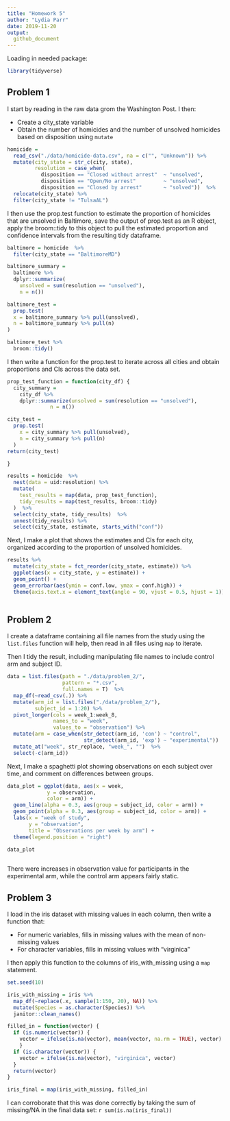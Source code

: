 ```yaml
---
title: "Homework 5"
author: "Lydia Parr" 
date: 2019-11-20
output: 
  github_document
---
```


Loading in needed package: 

```r
library(tidyverse)
```

## Problem 1

I start by reading in the raw data grom the Washington Post. I then: 

- Create a city_state variable 
- Obtain the number of homicides and the number of unsolved homicides based on disposition using `mutate`

```r

homicide = 
  read_csv("./data/homicide-data.csv", na = c("", "Unknown")) %>%
  mutate(city_state = str_c(city, state), 
         resolution = case_when(
           disposition == "Closed without arrest"  ~ "unsolved", 
           disposition == "Open/No arrest"         ~ "unsolved", 
           disposition == "Closed by arrest"       ~ "solved"))  %>%
  relocate(city_state) %>%
  filter(city_state != "TulsaAL")

```

I then use the prop.test function to estimate the proportion of homicides that are unsolved in Baltimore, save the output of prop.test as an R object, apply the broom::tidy to this object to pull the estimated proportion and confidence intervals from the resulting tidy dataframe.

```r

baltimore = homicide  %>%
  filter(city_state == "BaltimoreMD")

baltimore_summary = 
  baltimore %>%
  dplyr::summarize(
    unsolved = sum(resolution == "unsolved"), 
    n = n())

baltimore_test =
  prop.test(
  x = baltimore_summary %>% pull(unsolved), 
  n = baltimore_summary %>% pull(n)
)

baltimore_test %>%
  broom::tidy()

```

I then write a function for the prop.test to iterate across all cities and obtain proportions and CIs across the data set. 


```r

prop_test_function = function(city_df) {
  city_summary = 
    city_df %>%
    dplyr::summarize(unsolved = sum(resolution == "unsolved"),
              n = n())

city_test = 
  prop.test(
    x = city_summary %>% pull(unsolved), 
    n = city_summary %>% pull(n)
  )
return(city_test)

}

results = homicide  %>%
  nest(data = uid:resolution) %>%
  mutate(
    test_results = map(data, prop_test_function), 
    tidy_results = map(test_results, broom::tidy)
  )  %>%
  select(city_state, tidy_results)  %>%
  unnest(tidy_results) %>%
  select(city_state, estimate, starts_with("conf")) 

```


Next, I make a plot that shows the estimates and CIs for each city, organized according to the proportion of unsolved homicides.


```r

results %>% 
  mutate(city_state = fct_reorder(city_state, estimate)) %>% 
  ggplot(aes(x = city_state, y = estimate)) +
  geom_point() +
  geom_errorbar(aes(ymin = conf.low, ymax = conf.high)) +
  theme(axis.text.x = element_text(angle = 90, vjust = 0.5, hjust = 1))
  

```

## Problem 2

I create a dataframe containing all file names from the study using the `list.files` function will help, then read in all files using `map` to iterate. 

Then I tidy the result, including manipulating file names to include control arm and subject ID.

```r

data = list.files(path = "./data/problem_2/", 
                  pattern = "*.csv",
                  full.names = T)  %>% 
  map_df(~read_csv(.)) %>% 
  mutate(arm_id = list.files("./data/problem_2/"), 
         subject_id = 1:20) %>% 
  pivot_longer(cols = week_1:week_8, 
               names_to = "week", 
               values_to = "observation") %>% 
  mutate(arm = case_when(str_detect(arm_id, 'con') ~ "control",
                         str_detect(arm_id, 'exp') ~ "experimental"))  %>% 
  mutate_at("week", str_replace, "week_", "")  %>% 
  select(-c(arm_id))

```


Next, I make a spaghetti plot showing observations on each subject over time, and comment on differences between groups.


```r

data_plot = ggplot(data, aes(x = week, 
             y = observation,
             color = arm)) +
  geom_line(alpha = 0.3, aes(group = subject_id, color = arm)) +
  geom_point(alpha = 0.3, aes(group = subject_id, color = arm)) +
  labs(x = "week of study", 
       y = "observation", 
       title = "Observations per week by arm") +
  theme(legend.position = "right")

data_plot
  
```

There were increases in observation value for participants in the experimental arm, while the control arm appears fairly static. 


## Problem 3

I load in the iris dataset with missing values in each column, then write a function that:

- For numeric variables, fills in missing values with the mean of non-missing values
- For character variables, fills in missing values with "virginica"

I then apply this function to the columns of iris_with_missing using a `map` statement.


```r

set.seed(10)

iris_with_missing = iris %>%
  map_df(~replace(.x, sample(1:150, 20), NA)) %>%
  mutate(Species = as.character(Species)) %>% 
  janitor::clean_names()

filled_in = function(vector) {
  if (is.numeric(vector)) {
    vector = ifelse(is.na(vector), mean(vector, na.rm = TRUE), vector)
    }
  if (is.character(vector)) {
    vector = ifelse(is.na(vector), "virginica", vector)
  }
  return(vector)
}

iris_final = map(iris_with_missing, filled_in) 

```

I can corroborate that this was done correctly by taking the sum of missing/NA in the final data set: `r sum(is.na(iris_final))`


